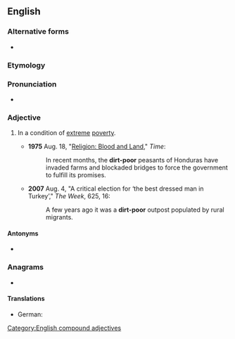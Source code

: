 {{also|dirt poor}}
==English==

===Alternative forms===
* {{l|en|dirt poor}}

===Etymology===
{{af|en|dirt|poor}}

===Pronunciation===
* {{audio|en|en-au-dirt-poor.ogg|Audio (AU)}}

===Adjective===
{{en-adj|head=[[dirt]]-[[poor]]|-}}

# {{lb|en|idiomatic}} In a condition of [[extreme]] [[poverty]].
#* '''1975''' Aug. 18, "[http://www.time.com/time/magazine/article/0,9171,917730,00.html Religion: Blood and Land]," ''Time'':
#*: In recent months, the '''dirt-poor''' peasants of Honduras have invaded farms and blockaded bridges to force the government to fulfill its promises.
#* '''2007''' Aug. 4, "A critical election for ‘the best dressed man in Turkey’," ''The Week'', 625, 16:
#*: A few years ago it was a '''dirt-poor''' outpost populated by rural migrants.

====Antonyms====
* {{l|en|filthy rich}}

===Anagrams===
* {{anagrams|en|a=diooprrt|proditor}}

====Translations====
{{trans-top|very poor}}
* German: {{t+|de|bettelarm}}
{{trans-mid}}
{{trans-bottom}}

[[Category:English compound adjectives]]